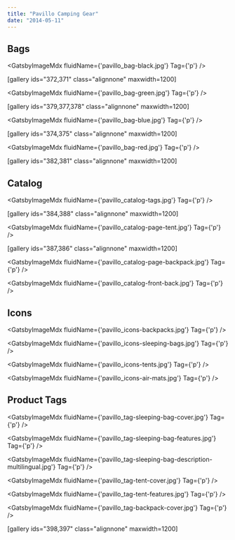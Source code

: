 ```yaml
---
title: "Pavillo Camping Gear"
date: "2014-05-11"
---
```



## Bags

<GatsbyImageMdx fluidName={'pavillo_bag-black.jpg'} Tag={'p'} />

\[gallery ids="372,371" class="alignnone" maxwidth=1200\]

<GatsbyImageMdx fluidName={'pavillo_bag-green.jpg'} Tag={'p'} />

\[gallery ids="379,377,378" class="alignnone" maxwidth=1200\]

<GatsbyImageMdx fluidName={'pavillo_bag-blue.jpg'} Tag={'p'} />

\[gallery ids="374,375" class="alignnone" maxwidth=1200\]

<GatsbyImageMdx fluidName={'pavillo_bag-red.jpg'} Tag={'p'} />

\[gallery ids="382,381" class="alignnone" maxwidth=1200\]

## Catalog

<GatsbyImageMdx fluidName={'pavillo_catalog-tags.jpg'} Tag={'p'} />

\[gallery ids="384,388" class="alignnone" maxwidth=1200\]

<GatsbyImageMdx fluidName={'pavillo_catalog-page-tent.jpg'} Tag={'p'} />

\[gallery ids="387,386" class="alignnone" maxwidth=1200\]

<GatsbyImageMdx fluidName={'pavillo_catalog-page-backpack.jpg'} Tag={'p'} />

<GatsbyImageMdx fluidName={'pavillo_catalog-front-back.jpg'} Tag={'p'} />

## Icons

<GatsbyImageMdx fluidName={'pavillo_icons-backpacks.jpg'} Tag={'p'} />

<GatsbyImageMdx fluidName={'pavillo_icons-sleeping-bags.jpg'} Tag={'p'} />

<GatsbyImageMdx fluidName={'pavillo_icons-tents.jpg'} Tag={'p'} />

<GatsbyImageMdx fluidName={'pavillo_icons-air-mats.jpg'} Tag={'p'} />

## Product Tags

<GatsbyImageMdx fluidName={'pavillo_tag-sleeping-bag-cover.jpg'} Tag={'p'} />

<GatsbyImageMdx fluidName={'pavillo_tag-sleeping-bag-features.jpg'} Tag={'p'} />

<GatsbyImageMdx fluidName={'pavillo_tag-sleeping-bag-description-multilingual.jpg'} Tag={'p'} />

<GatsbyImageMdx fluidName={'pavillo_tag-tent-cover.jpg'} Tag={'p'} />

<GatsbyImageMdx fluidName={'pavillo_tag-tent-features.jpg'} Tag={'p'} />

<GatsbyImageMdx fluidName={'pavillo_tag-backpack-cover.jpg'} Tag={'p'} />

\[gallery ids="398,397" class="alignnone" maxwidth=1200\]
